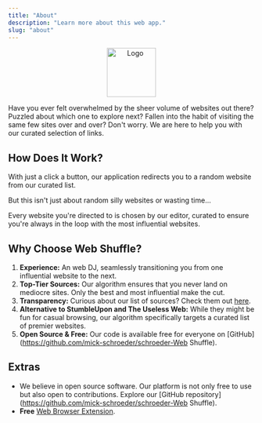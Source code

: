 ```yaml
---
title: "About"
description: "Learn more about this web app."
slug: "about"
---
```


<p align="center" width="100%">
  <img src="/logo.svg" alt="Logo" width="100" />
</p>


Have you ever felt overwhelmed by the sheer volume of websites out there? Puzzled about which one to explore next? Fallen into the habit of visiting the same few sites over and over? Don't worry. We are here to help you with our curated selection of links.

## How Does It Work?

With just a click a button, our application redirects you to a random website from our curated list.

But this isn't just about random silly websites or wasting time...

Every website you're directed to is chosen by our editor, curated to ensure you're always in the loop with the most influential websites.

## Why Choose Web Shuffle?

1. **Experience:** An web DJ, seamlessly transitioning you from one influential website to the next.
2. **Top-Tier Sources:** Our algorithm ensures that you never land on mediocre sites. Only the best and most influential make the cut.
3. **Transparency:** Curious about our list of sources? Check them out [here](https://webshuffle.mickschroeder.com/sources).
4. **Alternative to StumbleUpon and The Useless Web:** While they might be fun for casual browsing, our algorithm specifically targets a curated list of premier websites.
5. **Open Source & Free:** Our code is available free for everyone on [GitHub](https://github.com/mick-schroeder/schroeder-Web Shuffle).

## Extras

- We believe in open source software. Our platform is not only free to use but also open to contributions. Explore our [GitHub repository](https://github.com/mick-schroeder/schroeder-Web Shuffle).
- **Free** [Web Browser Extension](https://chrome.google.com/webstore/detail/web-shuffle/lgokgkophalfnnapghjjckmeoboepfdj).
